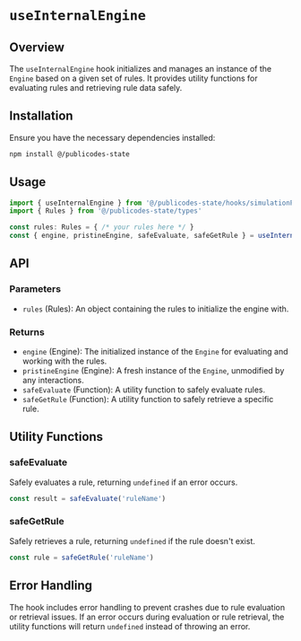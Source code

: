 # `useInternalEngine`

## Overview

The `useInternalEngine` hook initializes and manages an instance of the `Engine` based on a given set of rules. It provides utility functions for evaluating rules and retrieving rule data safely.

## Installation

Ensure you have the necessary dependencies installed:

```bash
npm install @/publicodes-state
```

## Usage

```typescript
import { useInternalEngine } from '@/publicodes-state/hooks/simulationProvider/useInternalEngine'
import { Rules } from '@/publicodes-state/types'

const rules: Rules = { /* your rules here */ }
const { engine, pristineEngine, safeEvaluate, safeGetRule } = useInternalEngine(rules)
```

## API

### Parameters

- `rules` (Rules): An object containing the rules to initialize the engine with.

### Returns

- `engine` (Engine): The initialized instance of the `Engine` for evaluating and working with the rules.
- `pristineEngine` (Engine): A fresh instance of the `Engine`, unmodified by any interactions.
- `safeEvaluate` (Function): A utility function to safely evaluate rules.
- `safeGetRule` (Function): A utility function to safely retrieve a specific rule.

## Utility Functions

### safeEvaluate

Safely evaluates a rule, returning `undefined` if an error occurs.

```typescript
const result = safeEvaluate('ruleName')
```

### safeGetRule

Safely retrieves a rule, returning `undefined` if the rule doesn't exist.

```typescript
const rule = safeGetRule('ruleName')
```

## Error Handling

The hook includes error handling to prevent crashes due to rule evaluation or retrieval issues. If an error occurs during evaluation or rule retrieval, the utility functions will return `undefined` instead of throwing an error.
